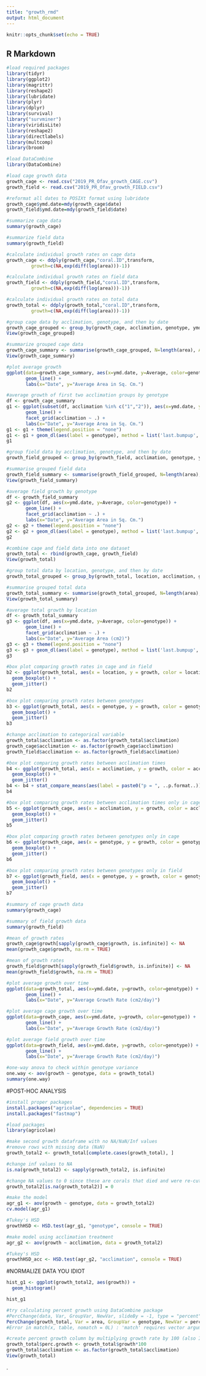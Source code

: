 ```yaml
---
title: "growth_rmd"
output: html_document
---
```


```r
knitr::opts_chunk$set(echo = TRUE)
```

## R Markdown

```r
#load required packages
library(tidyr)
library(ggplot2)
library(magrittr)
library(reshape2)
library(lubridate)
library(plyr)
library(dplyr)
library(survival)
library("survminer")
library(viridisLite)
library(reshape2)
library(directlabels)
library(multcomp)
library(broom)
```

```r
#load DataCombine
library(DataCombine)
```

```r
#load cage growth data
growth_cage <- read.csv("2019_PR_Ofav_growth_CAGE.csv")
growth_field <- read.csv("2019_PR_Ofav_growth_FIELD.csv")
```

```r
#reformat all dates to POSIXt format using lubridate
growth_cage$ymd.date=mdy(growth_cage$date)
growth_field$ymd.date=mdy(growth_field$date)
```

```r
#summarize cage data
summary(growth_cage)
```

```r
#summarize field data
summary(growth_field)
```

```r
#calculate individual growth rates on cage data
growth_cage <- ddply(growth_cage,"coral.ID",transform,
         growth=c(NA,exp(diff(log(area)))-1))
```

```r
#calculate individual growth rates on field data
growth_field <- ddply(growth_field,"coral.ID",transform,
         growth=c(NA,exp(diff(log(area)))-1))
```

```r
#calculate individual growth rates on total data
growth_total <- ddply(growth_total,"coral.ID",transform,
         growth=c(NA,exp(diff(log(area)))-1))
```

```r
#group cage data by acclimation, genotype, and then by date
growth_cage_grouped <- group_by(growth_cage, acclimation, genotype, ymd.date)
View(growth_cage_grouped)
```

```r
#summarize grouped cage data
growth_cage_summary <- summarise(growth_cage_grouped, N=length(area), Average=mean(area), StDev=sd(area))
View(growth_cage_summary)
```

```r
#plot average growth
ggplot(data=growth_cage_summary, aes(x=ymd.date, y=Average, color=genotype)) + 
       geom_line() + 
       labs(x="Date", y="Average Area in Sq. Cm.")
```

```r
#average growth of first two acclimation groups by genotype
df <- growth_cage_summary
g1 <- ggplot(subset(df, acclimation %in% c("1","2")), aes(x=ymd.date, y=Average, color=genotype)) + 
       geom_line() + 
       facet_grid(acclimation ~ .) +
       labs(x="Date", y="Average Area in Sq. Cm.")
g1 <- g1 + theme(legend.position = "none")
g1 <- g1 + geom_dl(aes(label = genotype), method = list('last.bumpup', dl.combine("last.points"), cex = 0.8))
g1
```

```r
#group field data by acclimation, genotype, and then by date
growth_field_grouped <- group_by(growth_field, acclimation, genotype, ymd.date)
```

```r
#summarise grouped field data
growth_field_summary <- summarise(growth_field_grouped, N=length(area), Average=mean(area), StDev=sd(area))
View(growth_field_summary)
```

```r
#average field growth by genotype
df <- growth_field_summary
g2 <- ggplot(df, aes(x=ymd.date, y=Average, color=genotype)) + 
       geom_line() + 
       facet_grid(acclimation ~ .) +
       labs(x="Date", y="Average Area in Sq. Cm.")
g2 <- g2 + theme(legend.position = "none")
g2 <- g2 + geom_dl(aes(label = genotype), method = list('last.bumpup', dl.combine("last.points"), cex = 0.8))
g2
```

```r
#combine cage and field data into one dataset
growth_total <- rbind(growth_cage, growth_field)
View(growth_total)
```

```r
#group total data by location, genotype, and then by date
growth_total_grouped <- group_by(growth_total, location, acclimation, genotype, ymd.date)
```

```r
#summarise grouped total data
growth_total_summary <- summarise(growth_total_grouped, N=length(area), Average=mean(area), StDev=sd(area))
View(growth_total_summary)
```

```r
#average total growth by location
df <- growth_total_summary
g3 <- ggplot(df, aes(x=ymd.date, y=Average, color=genotype)) + 
       geom_line() + 
       facet_grid(acclimation ~ .) +
       labs(x="Date", y="Average Area (cm2)")
g3 <- g3 + theme(legend.position = "none")
g3 <- g3 + geom_dl(aes(label = genotype), method = list('last.bumpup', dl.combine("last.points"), cex = 0.8))
g3
```

```r
#box plot comparing growth rates in cage and in field
b2 <- ggplot(growth_total, aes(x = location, y = growth, color = location)) +
  geom_boxplot() +
  geom_jitter()
b2
```

```r
#box plot comparing growth rates between genotypes
b3 <- ggplot(growth_total, aes(x = genotype, y = growth, color = genotype)) +
  geom_boxplot() +
  geom_jitter()
b3
```

```r
#change acclimation to categorical variable
growth_total$acclimation <- as.factor(growth_total$acclimation)
growth_cage$acclimation <- as.factor(growth_cage$acclimation)
growth_field$acclimation <- as.factor(growth_field$acclimation)
```

```r
#box plot comparing growth rates between acclimation times
b4 <- ggplot(growth_total, aes(x = acclimation, y = growth, color = acclimation)) +
  geom_boxplot() +
  geom_jitter()
b4 <- b4 + stat_compare_means(aes(label = paste0("p = ", ..p.format..)), label.x = 1, label.y = 2.7)
b4
```

```r
#box plot comparing growth rates between acclimation times only in cage
b5 <- ggplot(growth_cage, aes(x = acclimation, y = growth, color = acclimation)) +
  geom_boxplot() +
  geom_jitter()
b5
```

```r
#box plot comparing growth rates between genotypes only in cage
b6 <- ggplot(growth_cage, aes(x = genotype, y = growth, color = genotype)) +
  geom_boxplot() +
  geom_jitter()
b6
```
```r
#box plot comparing growth rates between genotypes only in field
b7 <- ggplot(growth_field, aes(x = genotype, y = growth, color = genotype)) +
  geom_boxplot() +
  geom_jitter()
b7
```

```r
#summary of cage growth data
summary(growth_cage)
```

```r
#summary of field growth data
summary(growth_field)
```

```r
#mean of growth rates
growth_cage$growth[sapply(growth_cage$growth, is.infinite)] <- NA
mean(growth_cage$growth, na.rm = TRUE)
```

```r
#mean of growth rates
growth_field$growth[sapply(growth_field$growth, is.infinite)] <- NA
mean(growth_field$growth, na.rm = TRUE)
```

```r
#plot average growth over time
ggplot(data=growth_total, aes(x=ymd.date, y=growth, color=genotype)) + 
       geom_line() + 
       labs(x="Date", y="Average Growth Rate (cm2/day)")
```
```r
#plot average cage growth over time
ggplot(data=growth_cage, aes(x=ymd.date, y=growth, color=genotype)) + 
       geom_line() + 
       labs(x="Date", y="Average Growth Rate (cm2/day)")
```

```r
#plot average field growth over time
ggplot(data=growth_field, aes(x=ymd.date, y=growth, color=genotype)) + 
       geom_line() + 
       labs(x="Date", y="Average Growth Rate (cm2/day)")
```

```r
#one-way anova to check within genotype variance
one.way <- aov(growth ~ genotype, data = growth_total)
summary(one.way)
```

#POST-HOC ANALYSIS

```r
#install proper packages
install.packages("agricolae", dependencies = TRUE)
install.packages("fastmap")
```

```r
#load packages
library(agricolae)
```

```r
#make second growth dataframe with no NA/NaN/Inf values
#remove rows with missing data (NaN)
growth_total2 <- growth_total[complete.cases(growth_total), ]
```

```r
#change inf values to NA
is.na(growth_total2) <- sapply(growth_total2, is.infinite)
```

```r
#change NA values to 0 since these are corals that died and were re-cut (i.e. the 'second' value is actually a new coral, not growth)
growth_total2[is.na(growth_total2)] = 0
```

```r
#make the model
agr_g1 <- aov(growth ~ genotype, data = growth_total2)
cv.model(agr_g1)
```

```r
#Tukey's HSD
growthHSD <- HSD.test(agr_g1, "genotype", console = TRUE)
```

```r
#make model using acclimation treatment
agr_g2 <- aov(growth ~ acclimation, data = growth_total2)

#Tukey's HSD
growthHSD_acc <- HSD.test(agr_g2, "acclimation", console = TRUE)
```

#NORMALIZE DATA YOU IDIOT
```r
hist_g1 <- ggplot(growth_total2, aes(growth)) +
  geom_histogram()

hist_g1
```

```r
#try calculating percent growth using DataCombine package
#PercChange(data, Var, GroupVar, NewVar, slideBy = -1, type = "percent", ...)
PercChange(growth_total, Var = area, GroupVar = genotype, NewVar = perc.growth, type = 'percent')
#Error in match(x, table, nomatch = 0L) : 'match' requires vector arguments
```

```r
#create percent growth column by multiplying growth rate by 100 (also I am an idiot)
growth_total$perc.growth <- growth_total$growth*100
growth_total$acclimation <- as.factor(growth_total$acclimation)
View(growth_total)
```

























.